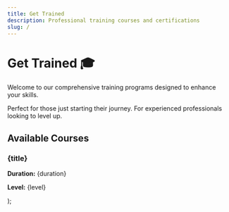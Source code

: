 ```yaml
---
title: Get Trained
description: Professional training courses and certifications
slug: /
---
```



# Get Trained 🎓

Welcome to our comprehensive training programs designed to enhance your skills.

<Tabs>
  <TabItem value="beginner" label="Beginner" default>
    Perfect for those just starting their journey.
  </TabItem>
  <TabItem value="advanced" label="Advanced">
    For experienced professionals looking to level up.
  </TabItem>
</Tabs>

## Available Courses

  <div
    style={{
      border: "1px solid #ccc",
      borderRadius: "8px",
      padding: "16px",
      margin: "8px 0",
    }}
  >
    <h3>{title}</h3>
    <p>
      <strong>Duration:</strong> {duration}
    </p>
    <p>
      <strong>Level:</strong> {level}
    </p>
  </div>
);

<CourseCard
  title="Course 1: Fundamentals"
  duration="4 weeks"
  level="Beginner"
/>

<CourseCard
  title="Course 2: Advanced Topics"
  duration="6 weeks"
  level="Advanced"
/>
